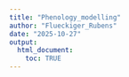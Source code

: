 ```yaml
---
title: "Phenology_modelling"
author: "Flueckiger_Rubens"
date: "2025-10-27"
output: 
  html_document:
    toc: TRUE
---
```


